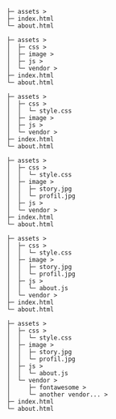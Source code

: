 
<CodeSurferLayout>

```markup title="Here's the directory structure 📂"
├─ assets >
├─ index.html
└─ about.html
```

```markup subtitle='Pre-made .mdx files in slides directory'
├─ assets >
│  ├─ css >
│  ├─ image >
│  ├─ js >
│  └─ vendor >
├─ index.html
└─ about.html
```

```markup subtitle='Storybook project in separate directory'
├─ assets >
│  ├─ css >
│  │  └─ style.css
│  ├─ image >
│  ├─ js >
│  └─ vendor >
├─ index.html
└─ about.html
```

```markup subtitle='asdas'
├─ assets >
│  ├─ css >
│  │  └─ style.css
│  ├─ image >
│  │  ├─ story.jpg
│  │  └─ profil.jpg
│  ├─ js >
│  └─ vendor >
├─ index.html
└─ about.html
```

```markup subtitle='asdas'
├─ assets >
│  ├─ css >
│  │  └─ style.css
│  ├─ image >
│  │  ├─ story.jpg
│  │  └─ profil.jpg
│  ├─ js >
│  │  └─ about.js
│  └─ vendor >
├─ index.html
└─ about.html
```

```markup subtitle='asdas'
├─ assets >
│  ├─ css >
│  │  └─ style.css
│  ├─ image >
│  │  ├─ story.jpg
│  │  └─ profil.jpg
│  ├─ js >
│  │  └─ about.js
│  └─ vendor >
│     ├─ fontawesome >
│     └─ another vendor... >
├─ index.html
└─ about.html
```

</CodeSurferLayout>
